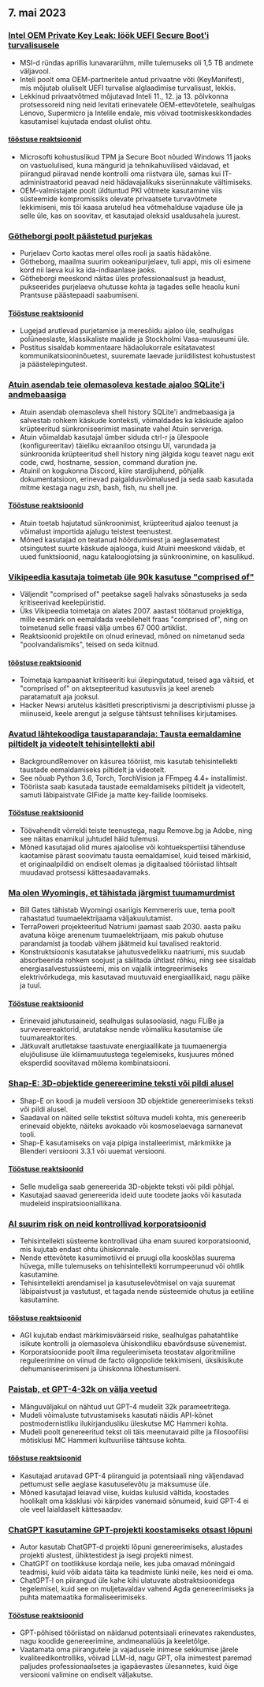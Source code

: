 

<CallToAction />

<Steps>

## 7. mai 2023

### [Intel OEM Private Key Leak: löök UEFI Secure Boot'i turvalisusele](https://securityonline.info/intel-oem-private-key-leak-a-blow-to-uefi-secure-boot-security/)

- MSI-d ründas aprillis lunavararühm, mille tulemuseks oli 1,5 TB andmete väljavool.
- Inteli poolt oma OEM-partneritele antud privaatne võti (KeyManifest), mis mõjutab oluliselt UEFI turvalise alglaadimise turvalisust, lekkis.
- Lekkinud privaatvõtmed mõjutavad Inteli 11., 12. ja 13. põlvkonna protsessoreid ning neid levitati erinevatele OEM-ettevõtetele, sealhulgas Lenovo, Supermicro ja Intelile endale, mis võivad tootmiskeskkondades kasutamisel kujutada endast olulist ohtu.

#### [tööstuse reaktsioonid](http://news.ycombinator.com/item?id=35843566)

- Microsofti kohustuslikud TPM ja Secure Boot nõuded Windows 11 jaoks on vastuolulised, kuna mängurid ja tehnikahuvilised väidavad, et piirangud piiravad nende kontrolli oma riistvara üle, samas kui IT-administraatorid peavad neid hädavajalikuks siserünnakute vältimiseks.
- OEM-valmistajate poolt üldtuntud PKI võtmete kasutamine viis süsteemide kompromissiks olevate privaatsete turvavõtmete lekkimiseni, mis tõi kaasa arutelud hea võtmehalduse vajaduse üle ja selle üle, kas on soovitav, et kasutajad oleksid usaldusahela juurest.

### [Götheborgi poolt päästetud purjekas](https://www.gotheborg.se/news/rescue-of-sailing-boat/)

- Purjelaev Corto kaotas merel olles rooli ja saatis hädakõne.
- Götheborg, maailma suurim ookeanipurjelaev, tuli appi, mis oli esimene kord nii laeva kui ka ida-indiaanlase jaoks.
- Götheborgi meeskond näitas üles professionaalsust ja headust, pukseerides purjelaeva ohutusse kohta ja tagades selle heaolu kuni Prantsuse päästepaadi saabumiseni.

#### [Tööstuse reaktsioonid](http://news.ycombinator.com/item?id=35838751)

- Lugejad arutlevad purjetamise ja meresõidu ajaloo üle, sealhulgas polüneeslaste, klassikaliste maalide ja Stockholmi Vasa-muuseumi üle.
- Postitus sisaldab kommentaare hädaolukorrale esitatavatest kommunikatsiooninõuetest, suuremate laevade juriidilistest kohustustest ja päästelepingutest.

### [Atuin asendab teie olemasoleva kestade ajaloo SQLite'i andmebaasiga](https://github.com/ellie/atuin)

- Atuin asendab olemasoleva shell history SQLite'i andmebaasiga ja salvestab rohkem käskude konteksti, võimaldades ka käskude ajaloo krüpteeritud sünkroniseerimist masinate vahel Atuin serveriga.
- Atuin võimaldab kasutajal ümber siduda ctrl-r ja ülespoole (konfigureeritav) täieliku ekraaniloo otsingu UI, varundada ja sünkroonida krüpteeritud shell history ning jälgida kogu teavet nagu exit code, cwd, hostname, session, command duration jne.
- Atuinil on kogukonna Discord, kiire stardijuhend, põhjalik dokumentatsioon, erinevad paigaldusvõimalused ja seda saab kasutada mitme kestaga nagu zsh, bash, fish, nu shell jne.

#### [Tööstuse reaktsioonid](http://news.ycombinator.com/item?id=35839470)

- Atuin toetab hajutatud sünkroonimist, krüpteeritud ajaloo teenust ja võimalust importida ajalugu teistest teenustest.
- Mõned kasutajad on teatanud hõõrdumisest ja aeglasematest otsingutest suurte käskude ajalooga, kuid Atuini meeskond väidab, et uued funktsioonid, nagu kataloogiotsing ja sünkroonimine, on kasulikud.

### [Vikipeedia kasutaja toimetab üle 90k kasutuse "comprised of"](https://en.wikipedia.org/wiki/User:Giraffedata/comprised_of)

- Väljendit "comprised of" peetakse sageli halvaks sõnastuseks ja seda kritiseerivad keelepüristid.
- Üks Vikipeedia toimetaja on alates 2007. aastast töötanud projektiga, mille eesmärk on eemaldada veebilehelt fraas "comprised of", ning on toimetanud selle fraasi välja umbes 67 000 artiklist.
- Reaktsioonid projektile on olnud erinevad, mõned on nimetanud seda "poolvandalismiks", teised on seda kiitnud.

#### [tööstuse reaktsioonid](http://news.ycombinator.com/item?id=35838180)

- Toimetaja kampaaniat kritiseeriti kui ülepingutatud, teised aga väitsid, et "comprised of" on aktsepteeritud kasutusviis ja keel areneb paratamatult aja jooksul.
- Hacker Newsi arutelus käsitleti prescriptivismi ja descriptivismi plusse ja miinuseid, keele arengut ja selguse tähtsust tehnilises kirjutamises.

### [Avatud lähtekoodiga taustaparandaja: Tausta eemaldamine piltidelt ja videotelt tehisintellekti abil](https://github.com/nadermx/backgroundremover)

- BackgroundRemover on käsurea tööriist, mis kasutab tehisintellekti taustade eemaldamiseks piltidelt ja videotelt.
- See nõuab Python 3.6, Torch, TorchVision ja FFmpeg 4.4+ installimist.
- Tööriista saab kasutada taustade eemaldamiseks piltidelt ja videotelt, samuti läbipaistvate GIFide ja matte key-failide loomiseks.

#### [Tööstuse reaktsioonid](http://news.ycombinator.com/item?id=35838504)

- Töövahendit võrreldi teiste teenustega, nagu Remove.bg ja Adobe, ning see näitas enamikul juhtudel häid tulemusi.
- Mõned kasutajad olid mures ajaloolise või kohtuekspertiisi tähenduse kaotamise pärast soovimatu tausta eemaldamisel, kuid teised märkisid, et originaalpildid on endiselt olemas ja digitaalsed tööriistad lihtsalt muudavad protsessi kättesaadavamaks.

### [Ma olen Wyomingis, et tähistada järgmist tuumamurdmist](https://www.gatesnotes.com/Wyoming-TerraPower)

- Bill Gates tähistab Wyomingi osariigis Kemmereris uue, tema poolt rahastatud tuumaelektrijaama väljakuulutamist.
- TerraPoweri projekteeritud Natriumi jaamast saab 2030. aasta paiku avatuna kõige arenenum tuumaelektrijaam, mis pakub ohutuse parandamist ja toodab vähem jäätmeid kui tavalised reaktorid.
- Konstruktsioonis kasutatakse jahutusvedelikku naatriumi, mis suudab absorbeerida rohkem soojust ja säilitada ühtlast rõhku, ning see sisaldab energiasalvestussüsteemi, mis on vajalik integreerimiseks elektrivõrkudega, mis kasutavad muutuvaid energiaallikaid, nagu päike ja tuul.

#### [Tööstuse reaktsioonid](http://news.ycombinator.com/item?id=35838407)

- Erinevaid jahutusaineid, sealhulgas sulasoolasid, nagu FLiBe ja surveveereaktorid, arutatakse nende võimaliku kasutamise üle tuumareaktorites.
- Jätkuvalt arutletakse taastuvate energiaallikate ja tuumaenergia elujõulisuse üle kliimamuutustega tegelemiseks, kusjuures mõned eksperdid soovitavad mõlema kombinatsiooni.

### [Shap-E: 3D-objektide genereerimine teksti või pildi alusel](https://github.com/openai/shap-e)

- Shap-E on koodi ja mudeli versioon 3D objektide genereerimiseks teksti või pildi alusel.
- Saadaval on näited selle tekstist sõltuva mudeli kohta, mis genereerib erinevaid objekte, näiteks avokaado või kosmoselaevaga sarnanevat tooli.
- Shap-E kasutamiseks on vaja pipiga installeerimist, märkmikke ja Blenderi versiooni 3.3.1 või uuemat versiooni.

#### [Tööstuse reaktsioonid](http://news.ycombinator.com/item?id=35836976)

- Selle mudeliga saab genereerida 3D-objekte teksti või pildi põhjal.
- Kasutajad saavad genereerida ideid uute toodete jaoks või kasutada mudeleid inspiratsiooniallikana.

### [AI suurim risk on neid kontrollivad korporatsioonid](https://www.fastcompany.com/90892235/researcher-meredith-whittaker-says-ais-biggest-risk-isnt-consciousness-its-the-corporations-that-control-them)

- Tehisintellekti süsteeme kontrollivad üha enam suured korporatsioonid, mis kujutab endast ohtu ühiskonnale.
- Nende ettevõtete kasumimotiivid ei pruugi olla kooskõlas suurema hüvega, mille tulemuseks on tehisintellekti korrumpeerunud või ohtlik kasutamine.
- Tehisintellekti arendamisel ja kasutuselevõtmisel on vaja suuremat läbipaistvust ja vastutust, et tagada nende süsteemide ohutus ja eetiline kasutamine.

#### [tööstuse reaktsioonid](http://news.ycombinator.com/item?id=35841542)

- AGI kujutab endast märkimisväärseid riske, sealhulgas pahatahtlike isikute kontrolli ja olemasoleva ühiskondliku ebavõrdsuse süvenemist.
- Korporatsioonide poolt ilma reguleerimiseta teostatav algoritmiline reguleerimine on viinud de facto oligopolide tekkimiseni, üksikisikute dehumaniseerimiseni ja ühiskonna lõhestumiseni.

### [Paistab, et GPT-4-32k on välja veetud](https://community.openai.com/t/it-looks-like-gpt-4-32k-is-rolling-out/194615)

- Mänguväljakul on nähtud uut GPT-4 mudelit 32k parameetritega.
- Mudeli võimaluste tutvustamiseks kasutati näidis API-kõnet postmodernistliku ilukirjandusliku üleskutse MC Hammeri kohta.
- Mudeli poolt genereeritud tekst oli täis meenutavaid pilte ja filosoofilisi mõtisklusi MC Hammeri kultuurilise tähtsuse kohta.

#### [tööstuse reaktsioonid](http://news.ycombinator.com/item?id=35841460)

- Kasutajad arutavad GPT-4 piiranguid ja potentsiaali ning väljendavad pettumust selle aeglase kasutuselevõtu ja maksumuse üle.
- Mõned kasutajad leiavad viise, kuidas kulusid vältida, koostades hoolikalt oma käsklusi või kärpides vanemaid sõnumeid, kuid GPT-4 ei ole veel laialdaselt kättesaadav.

### [ChatGPT kasutamine GPT-projekti koostamiseks otsast lõpuni](https://github.com/ixaxaar/VardaGPT/blob/master/STORY.md)

- Autor kasutab ChatGPT-d projekti lõpuni genereerimiseks, alustades projekti alustest, ühiktestidest ja isegi projekti nimest.
- ChatGPT on tootlikkuse kordaja neile, kes juba omavad mõningaid teadmisi, kuid võib aidata täita ka teadmiste lünki neile, kes neid ei oma.
- ChatGPT-l on piirangud üle kahe kihi ulatuvate abstraktsioonidega tegelemisel, kuid see on muljetavaldav vahend Agda genereerimiseks ja puhta matemaatika formaliseerimiseks.

#### [Tööstuse reaktsioonid](http://news.ycombinator.com/item?id=35839536)

- GPT-põhised tööriistad on näidanud potentsiaali erinevates rakendustes, nagu koodide genereerimine, andmeanalüüs ja keeletõlge.
- Vaatamata oma piirangutele ja vajadusele inimese sekkumise järele kvaliteedikontrolliks, võivad LLM-id, nagu GPT, olla inimestest paremad paljudes professionaalsetes ja igapäevastes ülesannetes, kuid õige versiooni valimine on endiselt väljakutse.

</Steps>
